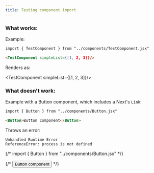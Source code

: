 ```yaml
---
title: Testing component import
---
```


### What works:

Example:
```md
import { TestComponent } from "../components/TestComponent.jsx"

<TestComponent simpleList={[1, 2, 3]}/>
```

Renders as:


<TestComponent simpleList={[1, 2, 3]}/>

### What doesn't work:

Example with a Button component, which includes a Next's `Link`:
```md
import { Button } from "../components/Button.jsx"

<Button>Button component</Button>
```

Throws an error:
```
Unhandled Runtime Error
ReferenceError: process is not defined
```

{/* import { Button } from "../components/Button.jsx" */}

{/* <Button>Button component</Button> */}

